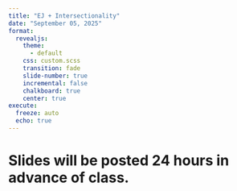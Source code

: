 ```yaml
---
title: "EJ + Intersectionality"
date: "September 05, 2025"
format: 
  revealjs:
    theme:
      - default
    css: custom.scss
    transition: fade
    slide-number: true
    incremental: false 
    chalkboard: true
    center: true
execute:
  freeze: auto
  echo: true
---
```

# Slides will be posted 24 hours in advance of class.